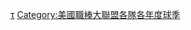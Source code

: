 {{Navbox with columns
|name    = 2013年美國職棒大聯盟各隊球季
|title   = [[2013年美國職棒大聯盟球季|2013年美國職棒大聯盟]]各隊球季
|state = {{{state|autocollapse}}}
|listclass = hlist
|fullwidth = true
|colwidth = 50%

|col1 = {{Navbox|child
 |group1 = [[美國聯盟]]東區
 |list1 =
* {{le|2013年巴爾的摩金鶯隊球季|2013 Baltimore Orioles season|巴爾的摩金鶯隊}}
* {{le|2013年波士頓紅襪隊球季|2013 Boston Red Sox season|波士頓紅襪隊}}
* {{le|2013年紐約洋基隊球季|2013 New York Yankees season|紐約洋基隊}}
* {{le|2013年坦帕灣光芒隊球季|2013 Tampa Bay Rays season|坦帕灣光芒隊}}
* {{le|2013年多倫多藍鳥隊球季|2013 Toronto Blue Jays season|多倫多藍鳥隊}}
 |group2 = [[美國聯盟]]中區
 |list2 =
* {{le|2013年芝加哥白襪隊球季|2013 Chicago White Sox season|芝加哥白襪隊}}
* {{le|2013年克里夫蘭印地安人隊球季|2013 Cleveland Indians season|克里夫蘭印地安人隊}}
* {{le|2013年底特律老虎隊球季|2013 Detroit Tigers season|底特律老虎隊}}
* {{le|2013年堪薩斯市皇家隊球季|2013 Kansas City Royals season|堪薩斯市皇家隊}}
* {{le|2013年明尼蘇達雙城隊球季|2013 Minnesota Twins season|明尼蘇達雙城隊}}
 |group3 = [[美國聯盟]]西區
 |list3 =
* {{le|2013年休士頓太空人隊球季|2013 Houston Astros season|休士頓太空人隊}}
* {{le|2013年洛杉磯天使隊球季|2013 Los Angeles Angels season|洛杉磯天使隊}}
* {{le|2013年奧克蘭運動家隊球季|2013 Oakland Athletics season|奧克蘭運動家隊}}
* {{le|2013年西雅圖水手隊球季|2013 Seattle Mariners season|西雅圖水手隊}}
* {{le|2013年德州遊騎兵隊球季|2013 Texas Rangers season|德州遊騎兵隊}}
}}

|col2 = {{Navbox|child
 |group1 = [[國家聯盟]]東區
 |list1 =
* {{le|2013年亞特蘭大勇士隊球季|2013 Atlanta Braves season|亞特蘭大勇士隊}}
* {{le|2013年邁阿密馬林魚隊球季|2013 Miami Marlins season|邁阿密馬林魚隊}}
* {{le|2013年紐約大都會隊球季|2013 New York Mets season|紐約大都會隊}}
* {{le|2013年費城費城人隊球季|2013 Philadelphia Phillies season|費城費城人隊}}
* {{le|2013年華盛頓國民隊球季|2013 Washington Nationals season|華盛頓國民隊}}
 |group2 = [[國家聯盟]]中區
 |list2 =
* {{le|2013年芝加哥小熊隊球季|2013 Chicago Cubs season|芝加哥小熊隊}}
* {{le|2013年辛辛那提紅人隊球季|2013 Cincinnati Reds season|辛辛那提紅人隊}}
* {{le|2013年密爾瓦基釀酒人隊球季|2013 Milwaukee Brewers season|密爾瓦基釀酒人隊}}
* {{le|2013年匹茲堡海盜隊球季|2013 Pittsburgh Pirates season|匹茲堡海盜隊}}
* {{le|2013年聖路易紅雀隊球季|2013 St. Louis Cardinals season|聖路易紅雀隊}}
 |group3 = [[國家聯盟]]西區
 |list3 =
* {{le|2013年亞利桑那響尾蛇隊球季|2013 Arizona Diamondbacks season|亞利桑那響尾蛇隊}}
* {{le|2013年科羅拉多落磯隊球季|2013 Colorado Rockies season|科羅拉多落磯隊}}
* {{le|2013年洛杉磯道奇隊球季|2013 Los Angeles Dodgers season|洛杉磯道奇隊}}
* {{le|2013年聖地牙哥教士隊球季|2013 San Diego Padres season|聖地牙哥教士隊}}
* {{le|2013年舊金山巨人隊球季|2013 San Francisco Giants season|舊金山巨人隊}}
}}

|belowclass = hlist
|below  =
* [[2013年美國職棒大聯盟選秀|2013年選秀會]]
* [[2013年美國職棒大聯盟全明星賽|2013年全明星賽]]
* [[2013年美國職棒大聯盟球季#季後賽|季後賽]]
** [[2013年美國聯盟外卡資格決勝加賽]]
** [[2013年世界大賽]]
}}<noinclude>
{{collapsible option}}
[[Category:2013年美國職棒大聯盟各隊球季|τ]]
[[Category:美國職棒大聯盟各隊各年度球季]]
</noinclude>
